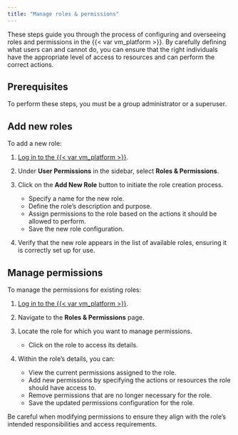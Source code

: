 ```yaml
---
title: "Manage roles & permissions"
---
```


These steps guide you through the process of configuring and overseeing roles and permissions in the {{< var vm_platform >}}. By carefully defining what users can and cannot do, you can ensure that the right individuals have the appropriate level of access to resources and can perform the correct actions. 

## Prerequisites

To perform these steps, you must be a group administrator or a superuser. 

## Add new roles

To add a new role:

1. [Log in to the {{< var vm_platform >}}]({{< var vm_url >}}).

2. Under **User Permissions** in the sidebar, select **Roles & Permissions**.

3. Click on the **Add New Role** button to initiate the role creation process.
   - Specify a name for the new role.
   - Define the role's description and purpose.
   - Assign permissions to the role based on the actions it should be allowed to perform.
   - Save the new role configuration.

4. Verify that the new role appears in the list of available roles, ensuring it is correctly set up for use.

## Manage permissions

To manage the permissions for existing roles:

1. [Log in to the {{< var vm_platform >}}]({{< var vm_url >}}).

2. Navigate to the **Roles & Permissions** page.

3. Locate the role for which you want to manage permissions.
   - Click on the role to access its details.

4. Within the role's details, you can:
   - View the current permissions assigned to the role.
   - Add new permissions by specifying the actions or resources the role should have access to.
   - Remove permissions that are no longer necessary for the role.
   - Save the updated permissions configuration for the role.

::: {.callout-important}
Be careful when modifying permissions to ensure they align with the role's intended responsibilities and access requirements.
:::

<!---
## Troubleshooting

[Include any common issues or errors that may arise during the task and how to resolve them.]

## What's next

[Summarize the task and provide any next steps or resources for the user to continue their learning or work.]
--->